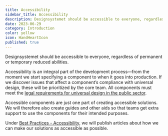 ```yaml
---
title: Accessibility
sidebar_title: Accessibility
description: Designsystemet should be accessible to everyone, regardless of permanent or temporary reduced abilities.
date: 2023-06-29
category: Introduction
color: yellow
icon: HandHeartIcon
published: true
---
```


Designsystemet should be accessible to everyone, regardless of permanent or temporary reduced abilities.

Accessibility is an integral part of the development process—from the moment we start specifying a component to when it goes into production. If we discover issues that affect a component’s compliance with universal design, these will be prioritized by the core team. All components must meet the [legal requirements for universal design in the public sector](https://www.uutilsynet.no/regelverk/gjeldende-regelverk-og-krav/746).

Accessible components are just one part of creating accessible solutions. We will therefore also create guides and other aids so that teams get extra support to use the components for their intended purposes.

Under [Best Practices - Accessibility](/good-practice#accessibility), we will publish articles about how we can make our solutions as accessible as possible.
